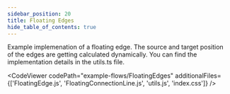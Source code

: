 ```yaml
---
sidebar_position: 20
title: Floating Edges
hide_table_of_contents: true
---
```



Example implemenation of a floating edge. The source and target position of the edges are getting calculated dynamically. You can find the implementation details in the utils.ts file.

<CodeViewer
  codePath="example-flows/FloatingEdges"
  additionalFiles={['FloatingEdge.js', 'FloatingConnectionLine.js', 'utils.js', 'index.css']}
/>

